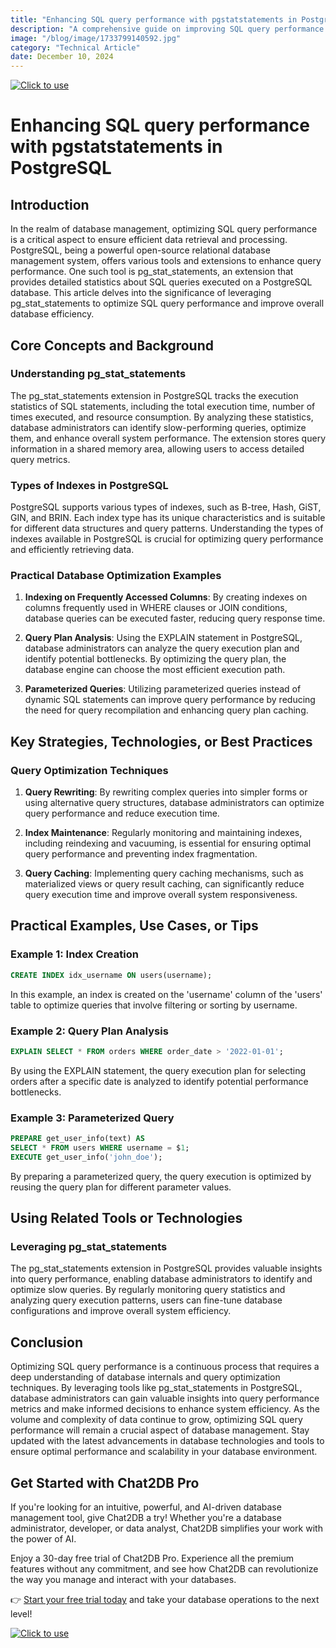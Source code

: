 ```yaml
---
title: "Enhancing SQL query performance with pgstatstatements in PostgreSQL"
description: "A comprehensive guide on improving SQL query performance in PostgreSQL using pg_stat_statements extension."
image: "/blog/image/1733799140592.jpg"
category: "Technical Article"
date: December 10, 2024
---
```

[![Click to use](/image/blog/bg/chat2db1.png)](https://app.chat2db.ai/)
# Enhancing SQL query performance with pgstatstatements in PostgreSQL


<Authors date="December 10, 2024">
  <Author name="Rowan Hill" link="https://chat2db.ai" />
</Authors>

## Introduction

In the realm of database management, optimizing SQL query performance is a critical aspect to ensure efficient data retrieval and processing. PostgreSQL, being a powerful open-source relational database management system, offers various tools and extensions to enhance query performance. One such tool is pg_stat_statements, an extension that provides detailed statistics about SQL queries executed on a PostgreSQL database. This article delves into the significance of leveraging pg_stat_statements to optimize SQL query performance and improve overall database efficiency.

## Core Concepts and Background

### Understanding pg_stat_statements

The pg_stat_statements extension in PostgreSQL tracks the execution statistics of SQL statements, including the total execution time, number of times executed, and resource consumption. By analyzing these statistics, database administrators can identify slow-performing queries, optimize them, and enhance overall system performance. The extension stores query information in a shared memory area, allowing users to access detailed query metrics.

### Types of Indexes in PostgreSQL

PostgreSQL supports various types of indexes, such as B-tree, Hash, GiST, GIN, and BRIN. Each index type has its unique characteristics and is suitable for different data structures and query patterns. Understanding the types of indexes available in PostgreSQL is crucial for optimizing query performance and efficiently retrieving data.

### Practical Database Optimization Examples

1. **Indexing on Frequently Accessed Columns**: By creating indexes on columns frequently used in WHERE clauses or JOIN conditions, database queries can be executed faster, reducing query response time.

2. **Query Plan Analysis**: Using the EXPLAIN statement in PostgreSQL, database administrators can analyze the query execution plan and identify potential bottlenecks. By optimizing the query plan, the database engine can choose the most efficient execution path.

3. **Parameterized Queries**: Utilizing parameterized queries instead of dynamic SQL statements can improve query performance by reducing the need for query recompilation and enhancing query plan caching.

## Key Strategies, Technologies, or Best Practices

### Query Optimization Techniques

1. **Query Rewriting**: By rewriting complex queries into simpler forms or using alternative query structures, database administrators can optimize query performance and reduce execution time.

2. **Index Maintenance**: Regularly monitoring and maintaining indexes, including reindexing and vacuuming, is essential for ensuring optimal query performance and preventing index fragmentation.

3. **Query Caching**: Implementing query caching mechanisms, such as materialized views or query result caching, can significantly reduce query execution time and improve overall system responsiveness.

## Practical Examples, Use Cases, or Tips

### Example 1: Index Creation

```sql
CREATE INDEX idx_username ON users(username);
```

In this example, an index is created on the 'username' column of the 'users' table to optimize queries that involve filtering or sorting by username.

### Example 2: Query Plan Analysis

```sql
EXPLAIN SELECT * FROM orders WHERE order_date > '2022-01-01';
```

By using the EXPLAIN statement, the query execution plan for selecting orders after a specific date is analyzed to identify potential performance bottlenecks.

### Example 3: Parameterized Query

```sql
PREPARE get_user_info(text) AS
SELECT * FROM users WHERE username = $1;
EXECUTE get_user_info('john_doe');
```

By preparing a parameterized query, the query execution is optimized by reusing the query plan for different parameter values.

## Using Related Tools or Technologies

### Leveraging pg_stat_statements

The pg_stat_statements extension in PostgreSQL provides valuable insights into query performance, enabling database administrators to identify and optimize slow queries. By regularly monitoring query statistics and analyzing query execution patterns, users can fine-tune database configurations and improve overall system efficiency.

## Conclusion

Optimizing SQL query performance is a continuous process that requires a deep understanding of database internals and query optimization techniques. By leveraging tools like pg_stat_statements in PostgreSQL, database administrators can gain valuable insights into query performance metrics and make informed decisions to enhance system efficiency. As the volume and complexity of data continue to grow, optimizing SQL query performance will remain a crucial aspect of database management. Stay updated with the latest advancements in database technologies and tools to ensure optimal performance and scalability in your database environment.


## Get Started with Chat2DB Pro

If you're looking for an intuitive, powerful, and AI-driven database management tool, give Chat2DB a try! Whether you're a database administrator, developer, or data analyst, Chat2DB simplifies your work with the power of AI.

Enjoy a 30-day free trial of Chat2DB Pro. Experience all the premium features without any commitment, and see how Chat2DB can revolutionize the way you manage and interact with your databases.

👉 [Start your free trial today](https://app.chat2db.ai/) and take your database operations to the next level!

[![Click to use](/image/blog/bg/chat2db.jpg)](https://app.chat2db.ai/)